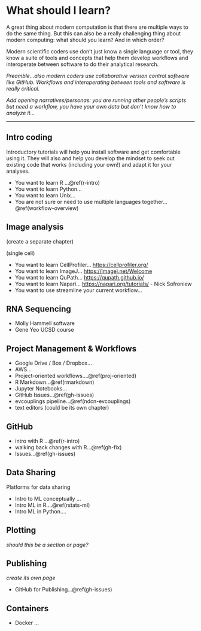 # What should I learn? {#what-to-learn}

A great thing about modern computation is that there are multiple ways to do the same thing. But this can also be a really challenging thing about modern computing: what should you learn? And in which order?

Modern scientific coders use don't just know a single language or tool, they know a suite of tools and concepts that help them develop workflows and interoperate between software to do their analytical research. 

*Preamble...also modern coders use collaborative version control software like GitHub. Workflows and interoperating between tools and software is really critical.*

*Add opening narratives/personas: you are running other people's scripts but need a workflow, you have your own data but don't know how to analyze it...*

<!---
Recommendations: keep a diary, 
- articulate your problem so you can google it
- look for topics that are useful and recent, community vetted (trust)
- keep a record for yourself. In many ways, this book is a record 
to help you as a researcher identify which skills you need to develop and be deliberate about *why*.

Different learner styles, more directed self-taught less wasted time and wheels reinvented.

<!---We've often never had these conversations and this book tries to provide an opportunity.

Quotes: 
- " Part of learning how to be an effective computational biologist is to learn how to learn efficiently."
- "I think it’s really hard for new people to jump in. The learning curves can be steep, and it’s hard for them to judge how much should they expect "


--->



---
## Intro coding
Introductory tutorials will help you install software and get comfortable using it. They will also and help you develop the mindset to seek out existing code that works (including your own!) and adapt it for your analyses. 

- You want to learn R ...\@ref(r-intro)  
- You want to learn Python...  
- You want to learn Unix...  
- You are not sure or need to use multiple languages together...\@ref(workflow-overview)  

## Image analysis 
(create a separate chapter)

(single cell)

- You want to learn CellProfiler...  <https://cellprofiler.org/>
- You want to learn ImageJ...  <https://imagej.net/Welcome> <!---https://www.protocols.io/view/imagej-plate-count-protocol-f2mbqc6--->
- You want to learn QuPath...  <https://qupath.github.io/>
- You want to learn Napari... <https://napari.org/tutorials/> - Nick Sofroniew
<!---but right now if you're working in Python and doing image analysis you can get going from here--->
- You want to use streamline your current workflow... <!--- with R/Python...--->

## RNA Sequencing

- Molly Hammell software
- Gene Yeo UCSD course


## Project Management & Workflows

- Google Drive / Box / Dropbox...
- AWS...
- Project-oriented workflows....\@ref(proj-oriented)
- R Markdown...\@ref(rmarkdown)
- Jupyter Notebooks...
- GitHub Issues...\@ref(gh-issues)
- evcouplings pipeline...\@ref(ndcn-evcouplings)
- text editors (could be its own chapter)

## GitHub

- intro with R ...\@ref(r-intro)
- walking back changes with R...\@ref(gh-fix)
- Issues...\@ref(gh-issues)

<!---
## Manuscripts

- should I use latex? Overleaf
- Rmd
--->

## Data Sharing
Platforms for data sharing <!---Gene Yeo CRED portal as an example:) ) https://www.dropbox.com/s/9gvep1mkqxsj7g1/CRED_slides.pptx?dl=0)


## Machine Learning (ML)

<!--- tensorflow, fast.ai, Kelly Brock--->

- Intro to ML conceptually ...
- Intro ML in R....\@ref(rstats-ml)  
- Intro ML in Python....

## Plotting 
*should this be a section or page?*


## Publishing
*create its own page* 

- GitHub for Publishing...\@ref(gh-issues)

<!---manuscripts and preprints --->


## Containers
- Docker ...
